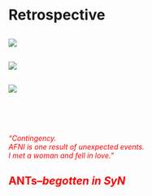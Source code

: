 # Retrospective

##

![](./retrospective/figures/retrospective.jpg)


<!--
Notes:
* No equations, just kind of a look back at where ANTs came from.
* Manuscripts are a bit deceptive in that they often present a linear development
  whereas science is messy (e.g. Popper, Carnap, and others).  Review from Fred Bookstein
  said the same thing---more on that later.
-->

##

![](./retrospective/figures/juicyDetails.png)

<!--
Notes:
* NeuroImage 26(2)  "20 years of fmri"
* FreeSurfer, Bruce Fischl "only manuscript where the reviewer requested more juicy details of the history of the development of a set of ideas."
* Yearly course with FSL, 2003 in Santa Monica "Where's the free surfer course, Dude?"
* As a quasi-relevant tangent, not a surfer, decade long playful argument with significant other
-->

##

![](./retrospective/figures/logos.png)

<!--
Notes:
* Additional interesting bits of information
* Logos
* Why a fish skeleton?
* "FOSSIL vs EFF ESS ELL"
* What is the ice cream cone for and what does it have to do with British humour?
-->

##

<BR>
<BR>
<BR>
<span style="color:red;">_"Contingency.
<BR>
AFNI is one result of unexpected events.
<BR>
I met a woman and fell in love."_</span>
<BR>

<!--
Notes:
* Love this!
* Perhaps not in the realm of "It was the best of times it was the worst of times" or "Call me Ishmael."
but, in our field, that's as close as we're going to get!
* His love interest was faculty at the University of Milwaukee.
* I certainly do not expect these stories or discussions to be retained in memory
but I hope they point to the fact that Brian and I love what we do, we love reproducible
science and enjoy helping other people, and that ANTs is a set of tools that might be
worth investigating.
-->

## <span style="color:red;">ANTs--_begotten in SyN_</red

<!--
Notes:
* In somewhat playful antithetical terms, ANTs was beggotten in SyN.
-->



